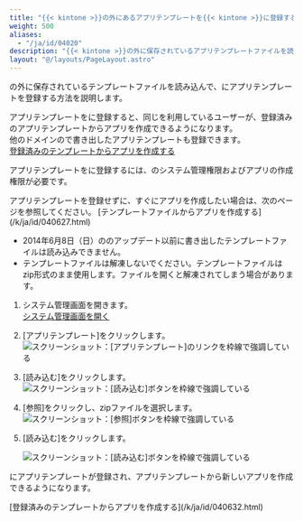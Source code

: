 ```yaml
---
title: "{{< kintone >}}の外にあるアプリテンプレートを{{< kintone >}}に登録する"
weight: 500
aliases:
  - "/ja/id/04020"
description: "{{< kintone >}}の外に保存されているアプリテンプレートファイルを読み込んで、{{< kintone >}}内に登録する方法を説明しています。"
layout: "@/layouts/PageLayout.astro"
---
```




<Kintone />の外に保存されているテンプレートファイルを読み込んで、<Kintone />にアプリテンプレートを登録する方法を説明します。  

アプリテンプレートを<Kintone />に登録すると、同じ<Kintone />を利用しているユーザーが、登録済みのアプリテンプレートからアプリを作成できるようになります。  
他のドメインの<Kintone />で書き出したアプリテンプレートも登録できます。  
[登録済みのテンプレートからアプリを作成する](/k/ja/id/040632.html)

アプリテンプレートを<Kintone />に登録するには、<Kintone />のシステム管理権限およびアプリの作成権限が必要です。

<Hint>
アプリテンプレートを登録せずに、すぐにアプリを作成したい場合は、次のページを参照してください。  
[テンプレートファイルからアプリを作成する](/k/ja/id/040627.html)
</Hint>

<Note>

* 2014年6月8日（日）の<Kintone />のアップデート以前に書き出したテンプレートファイルは読み込みできません。
* テンプレートファイルは解凍しないでください。テンプレートファイルはzip形式のまま使用します。ファイルを開くと解凍されてしまう場合があります。

</Note>

1. <Kintone />システム管理画面を開きます。  
  [<Kintone />システム管理画面を開く](/k/ja/id/04046.html)

1. [アプリテンプレート]をクリックします。  
   <Img src="/k/kintone/img-ja/import_template_01.png" alt="スクリーンショット：[アプリテンプレート]のリンクを枠線で強調している" />

1. [読み込む]をクリックします。  
   <Img src="/k/kintone/img-ja/import_template_02.png" alt="スクリーンショット：[読み込む]ボタンを枠線で強調している" />

1. [参照]をクリックし、zipファイルを選択します。  
   <Img src="/k/kintone/img-ja/import_template_03.png" alt="スクリーンショット：[参照]ボタンを枠線で強調している" />

1. [読み込む]をクリックします。  

   <Img src="/k/kintone/img-ja/import_template_04.png" alt="スクリーンショット：[読み込む]ボタンを枠線で強調している" />
  <Kintone />にアプリテンプレートが登録され、アプリテンプレートから新しいアプリを作成できるようになります。

<Reference>
[登録済みのテンプレートからアプリを作成する](/k/ja/id/040632.html)
</Reference>
